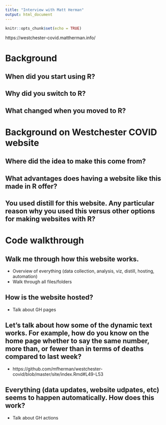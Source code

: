 ```yaml
---
title: "Interview with Matt Herman"
output: html_document
---
```


```r
knitr::opts_chunk$set(echo = TRUE)
```

https://westchester-covid.mattherman.info/

# Background

## When did you start using R?

## Why did you switch to R? 

## What changed when you moved to R?

# Background on Westchester COVID website

## Where did the idea to make this come from? 

## What advantages does having a website like this made in R offer?

## You used distill for this website. Any particular reason why you used this versus other options for making websites with R? 

# Code walkthrough

## Walk me through how this website works.

- Overview of everything (data collection, analysis, viz, distill, hosting, automation)
- Walk through all files/folders

## How is the website hosted?

- Talk about GH pages

## Let's talk about how some of the dynamic text works. For example, how do you know on the home page whether to say the same number, more than, or fewer than in terms of deaths compared to last week?

- https://github.com/mfherman/westchester-covid/blob/master/site/index.Rmd#L49-L53

## Everything (data updates, website udpates, etc) seems to happen automatically. How does this work? 

- Talk about GH actions

